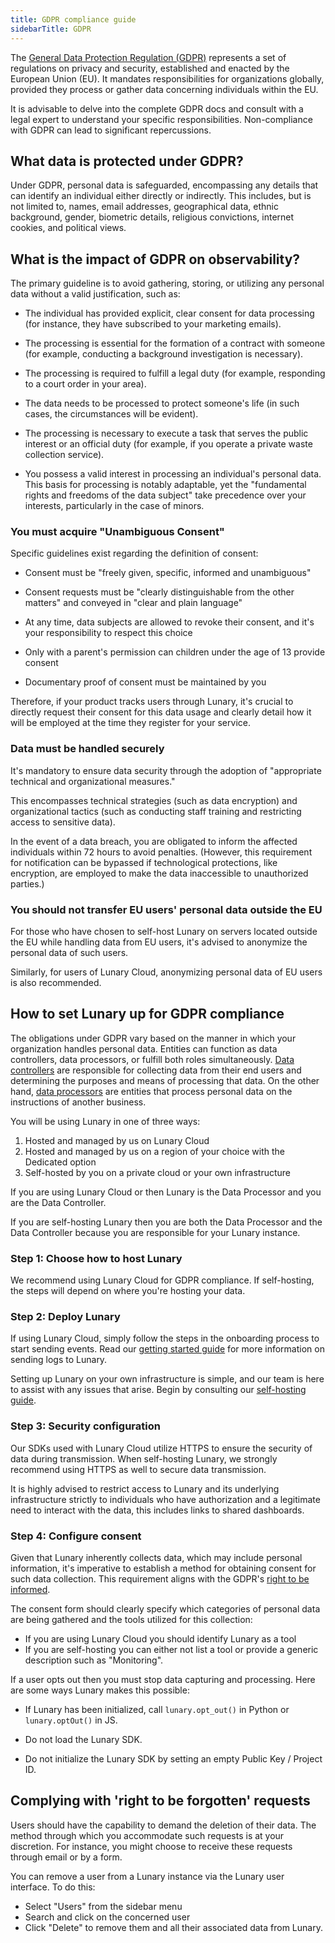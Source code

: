 ```yaml
---
title: GDPR compliance guide
sidebarTitle: GDPR
---
```


The [General Data Protection Regulation (GDPR)](https://gdpr.eu/) represents a set of regulations on privacy and security, established and enacted by the European Union (EU). It mandates responsibilities for organizations globally, provided they process or gather data concerning individuals within the EU.

It is advisable to delve into the complete GDPR docs and consult with a legal expert to understand your specific responsibilities. Non-compliance with GDPR can lead to significant repercussions.

## What data is protected under GDPR?

Under GDPR, personal data is safeguarded, encompassing any details that can identify an individual either directly or indirectly. This includes, but is not limited to, names, email addresses, geographical data, ethnic background, gender, biometric details, religious convictions, internet cookies, and political views.

## What is the impact of GDPR on observability?

The primary guideline is to avoid gathering, storing, or utilizing any personal data without a valid justification, such as:

- The individual has provided explicit, clear consent for data processing (for instance, they have subscribed to your marketing emails).

- The processing is essential for the formation of a contract with someone (for example, conducting a background investigation is necessary).

- The processing is required to fulfill a legal duty (for example, responding to a court order in your area).

- The data needs to be processed to protect someone's life (in such cases, the circumstances will be evident).

- The processing is necessary to execute a task that serves the public interest or an official duty (for example, if you operate a private waste collection service).

- You possess a valid interest in processing an individual's personal data. This basis for processing is notably adaptable, yet the "fundamental rights and freedoms of the data subject" take precedence over your interests, particularly in the case of minors.

### You must acquire "Unambiguous Consent"

Specific guidelines exist regarding the definition of consent:

- Consent must be "freely given, specific, informed and unambiguous"

- Consent requests must be "clearly distinguishable from the other matters" and conveyed in "clear and plain language"

- At any time, data subjects are allowed to revoke their consent, and it's your responsibility to respect this choice

- Only with a parent's permission can children under the age of 13 provide consent

- Documentary proof of consent must be maintained by you

Therefore, if your product tracks users through Lunary, it's crucial to directly request their consent for this data usage and clearly detail how it will be employed at the time they register for your service.

### Data must be handled securely

It's mandatory to ensure data security through the adoption of "appropriate technical and organizational measures."

This encompasses technical strategies (such as data encryption) and organizational tactics (such as conducting staff training and restricting access to sensitive data).

In the event of a data breach, you are obligated to inform the affected individuals within 72 hours to avoid penalties. (However, this requirement for notification can be bypassed if technological protections, like encryption, are employed to make the data inaccessible to unauthorized parties.)

### You should not transfer EU users' personal data outside the EU

For those who have chosen to self-host Lunary on servers located outside the EU while handling data from EU users, it's advised to anonymize the personal data of such users. 

Similarly, for users of Lunary Cloud, anonymizing personal data of EU users is also recommended.

## How to set Lunary up for GDPR compliance

The obligations under GDPR vary based on the manner in which your organization handles personal data. Entities can function as data controllers, data processors, or fulfill both roles simultaneously. [Data controllers](https://gdpr-info.eu/art-24-gdpr/) are responsible for collecting data from their end users and determining the purposes and means of processing that data. On the other hand, [data processors](https://gdpr-info.eu/art-28-gdpr/) are entities that process personal data on the instructions of another business.

You will be using Lunary in one of three ways:

1.  Hosted and managed by us on Lunary Cloud
2.  Hosted and managed by us on a region of your choice with the Dedicated option
2.  Self-hosted by you on a private cloud or your own infrastructure

If you are using Lunary Cloud or then Lunary is the Data Processor and you are the Data Controller.

If you are self-hosting Lunary then you are both the Data Processor and the Data Controller because you are responsible for your Lunary instance.

### Step 1: Choose how to host Lunary

We recommend using Lunary Cloud for GDPR compliance. If self-hosting, the steps will depend on where you're hosting your data. 

### Step 2: Deploy Lunary

If using Lunary Cloud, simply follow the steps in the onboarding process to start sending events. Read our [getting started guide]("docs/lunary/index.mdx) for more information on sending logs to Lunary. 

Setting up Lunary on your own infrastructure is simple, and our team is here to assist with any issues that arise. Begin by consulting our [self-hosting guide]("docs/todo.mdx).

### Step 3: Security configuration

Our SDKs used with Lunary Cloud utilize HTTPS to ensure the security of data during transmission. When self-hosting Lunary, we strongly recommend using HTTPS as well to secure data transmission.

It is highly advised to restrict access to Lunary and its underlying infrastructure strictly to individuals who have authorization and a legitimate need to interact with the data, this includes links to shared dashboards.

### Step 4: Configure consent

Given that Lunary inherently collects data, which may include personal information, it's imperative to establish a method for obtaining consent for such data collection. This requirement aligns with the GDPR's [right to be informed](https://gdpr-info.eu/issues/right-to-be-informed/).

The consent form should clearly specify which categories of personal data are being gathered and the tools utilized for this collection:

- If you are using Lunary Cloud you should identify Lunary as a tool 
- If you are self-hosting you can either not list a tool or provide a generic description such as "Monitoring".

If a user opts out then you must stop data capturing and processing. Here are some ways Lunary makes this possible:

- If Lunary has been initialized, call `lunary.opt_out()` in Python or `lunary.optOut()` in JS.

- Do not load the Lunary SDK.

- Do not initialize the Lunary SDK by setting an empty Public Key / Project ID.

## Complying with 'right to be forgotten' requests

Users should have the capability to demand the deletion of their data. The method through which you accommodate such requests is at your discretion. For instance, you might choose to receive these requests through email or by a form.

You can remove a user from a Lunary instance via the Lunary user interface. To do this:

- Select "Users" from the sidebar menu
- Search and click on the concerned user
- Click "Delete" to remove them and all their associated data from Lunary.